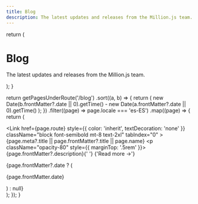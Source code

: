 ```yaml
---
title: Blog
description: The latest updates and releases from the Million.js team.
---
```



  return (
    <div className="max-w-screen-lg mx-auto pt-4 pb-8 mb-16 border-b border-gray-400 border-opacity-20 text-center">
      <h1>
        <span className="font-bold leading-tight lg:text-5xl">Blog</span>
      </h1>
      <p className="text-center text-gray-500 dark:text-gray-400 font-space-grotesk">
        The latest updates and releases from the Million.js team.
      </p>
    </div>
  );
}

  return getPagesUnderRoute('/blog')
    .sort((a, b) => {
      return (
        new Date(b.frontMatter?.date || 0).getTime() -
        new Date(a.frontMatter?.date || 0).getTime()
      );
    })
    .filter((page) => page.locale === 'es-ES')
    .map((page) => {
      return (
        <div key={page.locale} className="mb-10">
          <Link
            href={page.route}
            style={{ color: 'inherit', textDecoration: 'none' }}
            className="block font-semibold mt-8 text-2xl"
            tabIndex="0"
          >
            {page.meta?.title || page.frontMatter?.title || page.name}
          </Link>
          <p className="opacity-80" style={{ marginTop: '.5rem' }}>
            {page.frontMatter?.description}{' '}
            <span className="inline-block nx-text-primary-600 nx-underline nx-decoration-from-font [text-underline-position:from-font] font-bold">
              <Link href={page.route} tabIndex="-1">
                {'Read more →'}
              </Link>
            </span>
          </p>
          {page.frontMatter?.date ? (
            <p className="opacity-50 text-sm mt-2">{page.frontMatter.date}</p>
          ) : null}
        </div>
      );
    });
}

<BlogHeader />
<BlogIndex />
